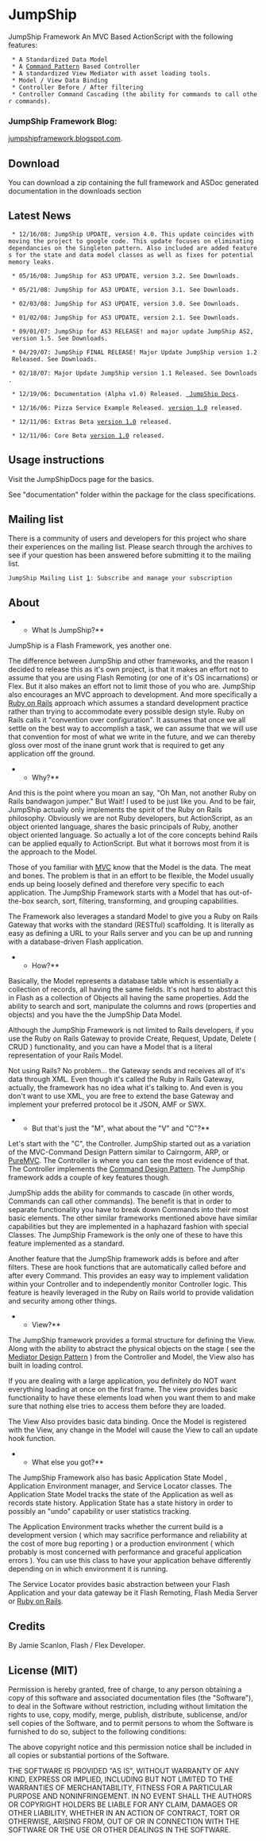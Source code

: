 = JumpShip =

JumpShip Framework
An MVC Based ActionScript with the following features:
  * A Standardized Data Model
  * A [http://en.wikipedia.org/wiki/Command_pattern Command Pattern] Based Controller
  * A standardized View Mediator with asset loading tools.
  * Model / View Data Binding
  * Controller Before / After filtering
  * Controller Command Cascading (the ability for commands to call other commands).

=== JumpShip Framework Blog: ===
[http://jumpshipframework.blogspot.com/ jumpshipframework.blogspot.com].

== Download ==

You can download a zip containing the full framework and ASDoc generated documentation in the downloads section

== Latest News ==

  * 12/16/08: JumpShip UPDATE, version 4.0. This update coincides with moving the project to google code. This update focuses on eliminating dependancies on the Singleton pattern. Also included are added features for the state and data model classes as well as fixes for potential memory leaks.

  * 05/16/08: JumpShip for AS3 UPDATE, version 3.2. See Downloads.

  * 05/21/08: JumpShip for AS3 UPDATE, version 3.1. See Downloads.

  * 02/03/08: JumpShip for AS3 UPDATE, version 3.0. See Downloads.

  * 01/02/08: JumpShip for AS3 UPDATE, version 2.1. See Downloads.

  * 09/01/07: JumpShip for AS3 RELEASE! and major update JumpShip AS2,  version 1.5. See Downloads.

  * 04/29/07: JumpShip FINAL RELEASE! Major Update JumpShip version 1.2 Released. See Downloads.

  * 02/18/07: Major Update JumpShip version 1.1 Released. See Downloads.


  * 12/19/06: Documentation (Alpha v1.0) Released. [[ projects:jumpship:documentation | JumpShip Docs]].

  * 12/16/06: Pizza Service Example Released. [http://www.jsjstudios.com/jumpship/JumpShip_Examples.v.1.0.zip version 1.0] released.

  * 12/11/06: Extras Beta [http://www.jsjstudios.com/jumpship/JumpShip_Extras.v.1.0.zip version 1.0] released.

  * 12/11/06: Core Beta [http://www.jsjstudios.com/jumpship/JumpShip_Core.v.1.0.zip version 1.0] released.

== Usage instructions ==

Visit the JumpShipDocs page for the basics.

See "documentation" folder within the package for the class specifications.

== Mailing list ==

There is a community of users and developers for this project who share their experiences on the mailing list. Please search through the archives to see if your question has been answered before submitting it to the mailing list.

 JumpShip Mailing List [http://osflash.org/mailman/listinfo/jumpship_osflash.org]: Subscribe and manage your subscription

== About ==

**What Is JumpShip?**

JumpShip is a Flash Framework, yes another one. 

The difference between JumpShip and other frameworks, and the reason I decided to release this as it's own project, is that it makes an effort not to assume that you are using Flash Remoting (or one of it's OS incarnations) or Flex. But it also makes an effort not to limit those of you who are. JumpShip also encourages an MVC approach to development.  And more specifically a [http://rubyonrails.org Ruby on Rails] approach which assumes a standard development practice rather than trying to accommodate every possible design style. Ruby on Rails calls it "convention over configuration". It assumes that once we all settle on the best way to accomplish a task, we can assume that we will use that convention for most of what we write in the future, and we can thereby gloss over most of the inane grunt work that is required to get any application off the ground.

**Why?**

And this is the point where you moan an say, "Oh Man, not another Ruby on Rails bandwagon jumper." But Wait! I used to be just like you. And to be fair, JumpShip actually only implements the spirit of the Ruby on Rails philosophy. Obviously we are not Ruby developers, but ActionScript, as an object oriented language,  shares the basic principals of Ruby, another object oriented language. So actually a lot of the core concepts behind Rails can be applied equally to ActionScript. But what it borrows most from it is the approach to the Model.

Those of you familiar with [http://en.wikipedia.org/wiki/MVC MVC] know that the Model is the data. The meat and bones. The problem is that in an effort to be flexible, the Model usually ends up being loosely defined and therefore very specific to each application. The JumpShip Framework starts with a Model that has out-of-the-box search, sort, filtering, transforming, and grouping capabilities.

The Framework also leverages a standard Model to give you a Ruby on Rails Gateway that works with the standard (RESTful) scaffolding. It is literally as easy as defining a URL to your Rails server and you can be up and running with a database-driven Flash application.

**How?**

Basically, the Model represents a database table which is essentially a collection of records, all having the same fields. It's not hard to abstract this in Flash as a collection of Objects all having the same properties. Add the ability to search and sort, manipulate the columns and rows (properties and objects) and you have the the JumpShip Data Model.

Although the JumpShip Framework is not limited to Rails developers, if you use the Ruby on Rails Gateway to provide Create, Request, Update, Delete ( CRUD ) functionality, and you can have a Model that is a literal representation of your Rails Model.

Not using Rails? No problem... the Gateway sends and receives all of it's data through XML. Even though it's called the Ruby in Rails Gateway, actually, the framework has no idea what it's talking to. And even is you don't want to use XML, you are free to extend the base Gateway and implement your preferred protocol be it JSON, AMF or SWX.

**But that's just the "M", what about the "V" and "C"?**

Let's start with the "C", the Controller. JumpShip started out as a variation of the MVC-Command Design Pattern similar to Cairngorm, ARP, or [http://puremvc.org PureMVC]. The Controller is where you can see the most evidence of that. The Controller implements the [http://en.wikipedia.org/wiki/Command_pattern Command Design Pattern]. The JumpShip framework adds a couple of key features though. 

JumpShip adds the ability for commands to cascade (in other words, Commands can call other commands). The benefit is that in order to separate functionality you have to break down Commands into their most basic elements. The other similar frameworks mentioned above have similar capabilities but they are implemented in a haphazard fashion with special Classes. The JumpShip Framework is the only one of these to have this feature implemented as a standard.

Another feature that the JumpShip framework adds is before and after filters. These are hook functions that are automatically called before and after every Command. This provides an easy way to implement validation within your Controller and to independently monitor Controller logic. This feature is heavily leveraged in the Ruby on Rails world to provide validation and security among other things.

**View?**

The JumpShip framework provides a formal structure for defining the View. Along with the ability to abstract the physical objects on the stage ( see the [http://en.wikipedia.org/wiki/Mediator_pattern Mediator Design Pattern] ) from the Controller and Model, the View also has built in loading control.

If you are dealing with a large application, you definitely do NOT want everything loading at once on the first frame. The view provides basic functionality to have these elements load when you want them to and make sure that nothing else tries to access them before they are loaded.

The View Also provides basic data binding. Once the Model is registered with the View, any change in the Model will cause the View to call an update hook function.

**What else you got?**

The JumpShip Framework also has basic Application State Model , Application Environment manager, and Service Locator classes. The Application State Model tracks the state of the Application as well as records state history. Application State has a state history in order to possibly an "undo" capability or user statistics tracking. 

The Application Environment tracks whether the current build is a development version ( which may sacrifice performance and reliability at the cost of more bug reporting ) or a production environment ( which probably is most concerned with performance and graceful application errors ). You can use this class to have your application behave differently depending on in which environment it is running.

The Service Locator provides basic abstraction between your Flash Application and your data gateway be it Flash Remoting, Flash Media Server or [http://rubyonrails.org Ruby on Rails].

== Credits ==

By Jamie Scanlon, Flash / Flex Developer.

== License (MIT) ==

Permission is hereby granted, free of charge, to any person obtaining a copy 
of this software and associated documentation files (the "Software"), to deal 
in the Software without restriction, including without limitation the rights 
to use, copy, modify, merge, publish, distribute, sublicense, and/or sell 
copies of the Software, and to permit persons to whom the Software is 
furnished to do so, subject to the following conditions:

The above copyright notice and this permission notice shall be included in all 
copies or substantial portions of the Software.

THE SOFTWARE IS PROVIDED "AS IS", WITHOUT WARRANTY OF ANY KIND, EXPRESS OR 
IMPLIED, INCLUDING BUT NOT LIMITED TO THE WARRANTIES OF MERCHANTABILITY, 
FITNESS FOR A PARTICULAR PURPOSE AND NONINFRINGEMENT. IN NO EVENT SHALL THE 
AUTHORS OR COPYRIGHT HOLDERS BE LIABLE FOR ANY CLAIM, DAMAGES OR OTHER 
LIABILITY, WHETHER IN AN ACTION OF CONTRACT, TORT OR OTHERWISE, ARISING FROM, 
OUT OF OR IN CONNECTION WITH THE SOFTWARE OR THE USE OR OTHER DEALINGS 
IN THE SOFTWARE.